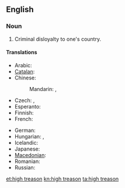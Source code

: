==English==

===Noun===
{{en-noun|sg=[[high]] [[treason]]|-}}

# Criminal disloyalty to one's country.

====Translations====
{{trans-top|Criminal disloyalty to one's country}}
* Arabic: {{t-|ar|خيانة عظمى|f|tr=khiyaana 3uZmaa}}
* [[Catalan]]: {{t|ca|alta traïció|f}}
* Chinese:
*: Mandarin: {{t|zh|叛國罪|sc=Hani}}, {{t|zh|叛国罪|tr=pànguózuì|sc=Hani}}
* Czech: {{t-|cs|velezrada|f}},  {{t-|cs|vlastizrada|f}}
* Esperanto: {{t|eo|altperfido}}
* Finnish: {{t-|fi|maanpetos}}
* French: {{t+|fr|haute trahison|f}}
{{trans-mid}}
* German: {{t-|de|Hochverrat|m}}
* Hungarian: {{t|hu|felségárulás}},  {{t|hu|hazaárulás}}
* Icelandic: {{t+|is|landráð|n|p}}
* Japanese: {{t|ja|大逆罪|tr=たいぎゃくざい, taigyakuzai|sc=Jpan}}
* [[Macedonian]]: {{t-|mk|велепредавство|n|tr=veleprédavstvo}}
* Romanian: {{t|ro|înaltă trădare|f}}
* Russian: {{t|ru|государственная измена|f|tr=gosudárstvennaja izména|sc=Cyrl}}
{{trans-bottom}}

[[et:high treason]]
[[kn:high treason]]
[[ta:high treason]]